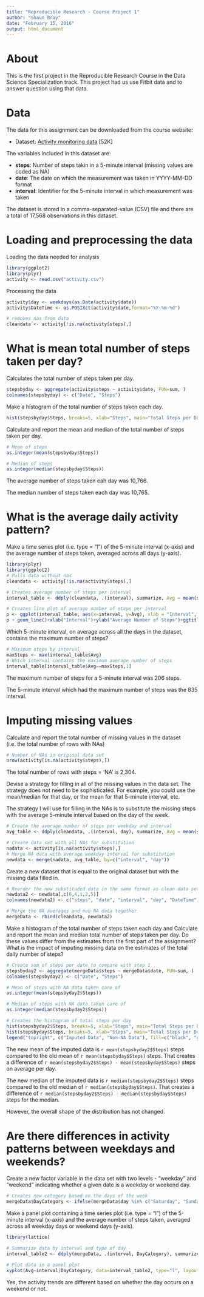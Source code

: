 ```yaml
---
title: "Reproducible Research - Course Project 1"
author: "Shaun Bray"
date: "February 15, 2016"
output: html_document
---
```


# About

This is the first project in the Reproducible Research Course in the Data Science Specialization track. This project had us use Fitbit data and to answer question using that data.

# Data

The data for this assignment can be downloaded from the course website:

* Dataset: [Activity monitoring data](https://d396qusza40orc.cloudfront.net/repdata%2Fdata%2Factivity.zip) [52K]

The variables included in this dataset are:

* **steps**: Number of steps takin in a 5-minute interval (missing values are coded as NA)
* **date**: The date on which the measurement was taken in YYYY-MM-DD format
* **interval**: Identifier for the 5-minute interval in which measurement was taken

The dataset is stored in a comma-separated-value (CSV) file and there are a total of 17,568 observations in this dataset.

# Loading and preprocessing the data
Loading the data needed for analysis
```r
library(ggplot2)
library(plyr)
activity <- read.csv("activity.csv")
```
Processing the data
```r
activity$day <- weekdays(as.Date(activity$date))
activity$DateTime <- as.POSIXct(activity$date,format="%Y-%m-%d")

# removes nas from data
cleandata <- activity[!is.na(activity$steps),]
```
# What is mean total number of steps taken per day?
Calculates the total number of steps taken per day.
```r
stepsbyday <- aggregate(activity$steps ~ activity$date, FUN=sum, )
colnames(stepsbyday) <- c("Date", "Steps")
```
Make a histogram of the total number of steps taken each day.
```r
hist(stepsbyday$Steps, breaks=5, xlab="Steps", main="Total Steps per Day")
```

Calculate and report the mean and median of the total number of steps taken per day.
```r
# Mean of steps
as.integer(mean(stepsbyday$Steps))
```
```r
# Median of steps
as.integer(median(stepsbyday$Steps))
```
The average number of steps taken eah day was 10,766.

The median number of steps taken each day was 10,765.

# What is the average daily activity pattern?
Make a time series plot (i.e. type = "l") of the 5-minute interval (x-axis) and the average number of steps taken, averaged across all days (y-axis).
```r
library(plyr)
library(ggplot2)
# Pulls data without nas
cleandata <- activity[!is.na(activity$steps),]

# Creates average number of steps per interval
interval_table <- ddply(cleandata, .(interval), summarize, Avg = mean(steps))

# Creates line plot of average number of steps per interval
p <- ggplot(interval_table, aes(x=interval, y=Avg), xlab = "Interval", ylab = "Average Number of Steps")
p + geom_line()+xlab("Interval")+ylab("Average Number of Steps")+ggtitle("Average Number of Steps per Interval")
```

Which 5-minute interval, on average across all the days in the dataset, contains the maximum number of steps?
```r
# Maximum steps by interval
maxSteps <- max(interval_table$Avg)
# Which interval contains the maximum average number of steps
interval_table[interval_table$Avg==maxSteps,1]
```

The maximum number of steps for a 5-minute interval was 206 steps.

The 5-minute interval which had the maximum number of steps was the 835 interval.

# Imputing missing values

Calculate and report the total number of missing values in the dataset (i.e. the total number of rows with NAs)
```r
# Number of NAs in original data set
nrow(activity[is.na(activity$steps),])
```

The total number of rows with steps = 'NA' is 2,304.

Devise a strategy for filling in all of the missing values in the data set. The strategy does not need to be sophisticated. For example, you could use the mean/median for that day, or the mean for that 5-minute interval, etc.

The strategy I will use for filling in the NAs is to substitute the missing steps with the average 5-minute interval based on the day of the week.
```r
# Create the average number of steps per weekday and interval
avg_table <- ddply(cleandata, .(interval, day), summarize, Avg = mean(steps))

# Create data set with all NAs for substitution
nadata <- activity[is.na(activity$steps),]
# Merge NA data with average weekday interval for substitution
newdata <- merge(nadata, avg_table, by=c("interval", "day"))
```

Create a new dataset that is equal to the original dataset but with the missing data filled in.
```r
# Reorder the new substituded data in the same format as clean data set
newdata2 <- newdata[,c(6,4,1,2,5)]
colnames(newdata2) <- c("steps", "date", "interval", "day", "DateTime")

# Merge the NA averages and non NA data together
mergeData <- rbind(cleandata, newdata2)
```

Make a histogram of the total number of steps taken each day and Calculate and report the mean and median total number of steps taken per day. Do these values differ from the estimates from the first part of the assignment? What is the impact of imputing missing data on the estimates of the total daily number of steps?
```r
# Create sum of steps per date to compare with step 1
stepsbyday2 <- aggregate(mergeData$steps ~ mergeData$date, FUN=sum, )
colnames(stepsbyday2) <- c("Date", "Steps")

# Mean of steps with NA data taken care of
as.integer(mean(stepsbyday2$Steps))

# Median of steps with NA data taken care of
as.integer(median(stepsbyday2$Steps))

# Creates the histogram of total steps per day
hist(stepsbyday2$Steps, breaks=5, xlab="Steps", main="Total Steps per Day with NAs Fixed", col="Black")
hist(stepsbyday$Steps, breaks=5, xlab="Steps", main="Total Steps per Day with NAs Fixed", col="Grey", add=T)
legend("topright", c("Imputed Data", "Non-NA Data"), fill=c("black", "grey"))
```

The new mean of the imputed data is `r mean(stepsbyday2$Steps)` steps compared to the old mean of `r mean(stepsbyday$Steps)` steps. That creates a difference of `r mean(stepsbyday2$Steps) - mean(stepsbyday$Steps)` steps on average per day.

The new median of the imputed data is `r median(stepsbyday2$Steps)` steps compared to the old median of `r median(stepsbyday$Steps)`. That creates a difference of `r median(stepsbyday2$Steps) - median(stepsbyday$Steps)` steps for the median.

However, the overall shape of the distribution has not changed.

# Are there differences in activity patterns between weekdays and weekends?

Create a new factor variable in the data set with two levels - "weekday" and "weekend" indicating whether a given date is a weekday or weekend day.
```r
# Creates new category based on the days of the week
mergeData$DayCategory <- ifelse(mergeData$day %in% c("Saturday", "Sunday"), "Weekend", "Weekday")
```

Make a panel plot containing a time series plot (i.e. type = "l") of the 5-minute interval (x-axis) and the average number of steps taken, averaged across all weekday days or weekend days (y-axis).
```r
library(lattice)

# Summarize data by interval and type of day
interval_table2 <- ddply(mergeData, .(interval, DayCategory), summarize, Avg = mean(steps))

# Plot data in a panel plot
xyplot(Avg~interval|DayCategory, data=interval_table2, type="l", layout = c(1,2), main="Average Steps per Interval Based on Type of Day", ylab="Average Number of Steps", xlab="Interval")
```

Yes, the activity trends are different based on whether the day occurs on a weekend or not. 
